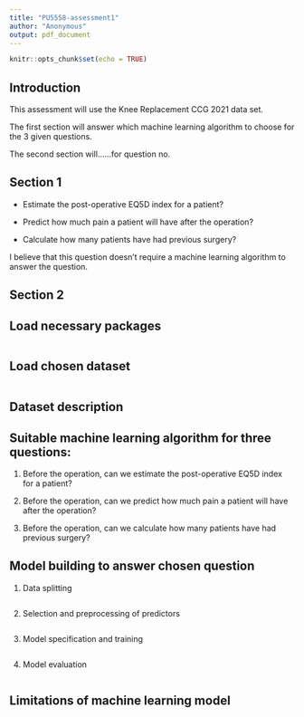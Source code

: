 ```yaml
---
title: "PU5558-assessment1"
author: "Anonymous"
output: pdf_document
---
```


```r
knitr::opts_chunk$set(echo = TRUE)
```
## Introduction

This assessment will use the Knee Replacement CCG 2021 data set. 

The first section will answer which machine learning algorithm to choose for the 3 given questions. 

The second section will......for question no. 

## Section 1

* Estimate the post-operative EQ5D index for a patient?

* Predict how much pain a patient will have after the operation?

* Calculate how many patients have had previous surgery?

I believe that this question doesn't require a machine learning algorithm to answer the question. 

## Section 2

## Load necessary packages

```r

```

## Load chosen dataset

```r

```

## Dataset description


## Suitable machine learning algorithm for three questions:

1. Before the operation, can we estimate the post-operative EQ5D index for a patient?


2. Before the operation, can we predict how much pain a patient will have after the operation?


3. Before the operation, can we calculate how many patients have had previous surgery? 




## Model building to answer chosen question

1.	Data splitting

```r

```

2.	Selection and preprocessing of predictors

```r

```

3.	Model specification and training

```r

```

4.	Model evaluation

```r

```

## Limitations of machine learning model

